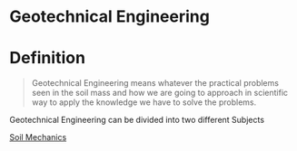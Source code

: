 # Geotechnical Engineering

# Definition

> Geotechnical Engineering means whatever the practical problems seen in the soil mass and how we are going to approach in scientific way to apply the knowledge we have to solve the problems.
> 

Geotechnical Engineering can be divided into two different Subjects

[Soil Mechanics](geotech/soil-mechanics)